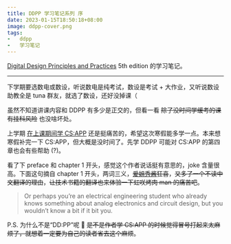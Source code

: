 ```yaml
---
title: DDPP 学习笔记系列 序
date: 2023-01-15T18:50:18+08:00
image: ddpp-cover.png
tags:
-   ddpp
-   学习笔记
---
```


[Digital Design Principles and Practices](https://wakerly.org/DDPP/) 5th edition 的学习笔记。

<Excerpt />

---

下学期要选数电或数设，听说数电是纯考试，数设是考试 + 大作业，又听说数设助教全是 tuna 群友，就选了数设，还好没掉课（

虽然不知道讲课内容和 DDPP 有多少是正交的，但看一看 ~~除了没时间学缓考的课有挂科风险~~ 也没啥坏处。

上学期 [在上课期间学 CS:APP](/post/2022/09/csapp) 还是挺痛苦的，希望这次寒假能多学一点。本来想寒假补完一下 CS:APP，但大概是没时间了。先学 DDPP 可能对 CS:APP 的第四章也会有些帮助 (?)。

看了下 preface 和 chapter 1 开头，感觉这个作者说话挺有意思的，joke 含量很高。下面这句摘自 chapter 1 开头，两词三义，~~[<span class="aisan">爱姐</span>](https://zh.moegirl.org.cn/宫下爱)[<span class="mia">秀酱</span>](https://zh.moegirl.org.cn/内田秀)狂喜~~，~~又多了一个不读中文翻译的理由~~，~~让技术书籍的翻译也来体验一下<span class="nijigasaki">虹咲</span>烤肉 man 的痛苦吧~~。

> Or perhaps you’re an electrical engineering student who already knows something about analog electronics and circuit design, but you wouldn’t know a bit if it bit you.

P.S. 为什么不是“DD:PP”呢 🤔 ~~是不是作者学 CS:APP 的时候觉得冒号打起来太麻烦了，就想着一定要为自己的读者省去这个麻烦~~。
